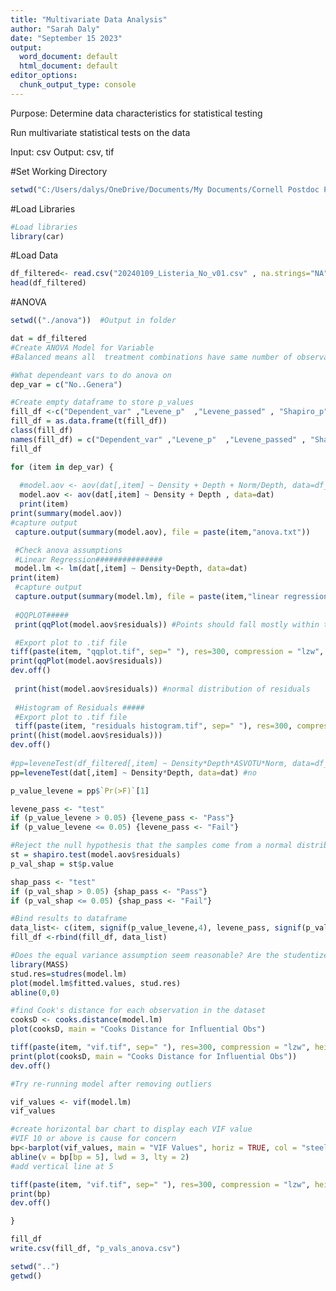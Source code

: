 ---
title: "Multivariate Data Analysis"
author: "Sarah Daly"
date: "September 15 2023"
output:
  word_document: default
  html_document: default
editor_options:
  chunk_output_type: console
---
Purpose:  Determine data characteristics for statistical testing

Run multivariate statistical tests on the data 

Input:  csv
Output: csv, tif 

#Set Working Directory
```{r}
setwd("C:/Users/dalys/OneDrive/Documents/My Documents/Cornell Postdoc Papers/Review Paper/Manuscript/Code/Outersect Calculations")
```

#Load Libraries 
```{r}
#Load libraries 
library(car)
```

#Load Data
```{r}
df_filtered<- read.csv("20240109_Listeria_No_v01.csv" , na.strings="NA")
head(df_filtered)
```

#ANOVA
```{r}
setwd(("./anova"))  #Output in folder

dat = df_filtered
#Create ANOVA Model for Variable 
#Balanced means all  treatment combinations have same number of observations

#What dependeant vars to do anova on
dep_var = c("No..Genera")

#Create empty dataframe to store p_values
fill_df <-c("Dependent_var" ,"Levene_p"  ,"Levene_passed" , "Shapiro_p", "Shapiro_passed")
fill_df = as.data.frame(t(fill_df))
class(fill_df)
names(fill_df) = c("Dependent_var" ,"Levene_p"  ,"Levene_passed" , "Shapiro_p", "Shapiro_passed")
fill_df

for (item in dep_var) {
 
  #model.aov <- aov(dat[,item] ~ Density + Depth + Norm/Depth, data=df_filtered)
  model.aov <- aov(dat[,item] ~ Density + Depth , data=dat)
  print(item)
print(summary(model.aov))
#capture output 
 capture.output(summary(model.aov), file = paste(item,"anova.txt"))

 #Check anova assumptions 
 #Linear Regression###############
 model.lm <- lm(dat[,item] ~ Density+Depth, data=dat)
print(item)
 #capture output 
 capture.output(summary(model.lm), file = paste(item,"linear regression.txt"))
 
 #QQPLOT#####
 print(qqPlot(model.aov$residuals)) #Points should fall mostly within the bands for normal dist. of residuals

 #Export plot to .tif file 
tiff(paste(item, "qqplot.tif", sep=" "), res=300, compression = "lzw", height=9, width=15, units="in")
print(qqPlot(model.aov$residuals))
dev.off()
 
 print(hist(model.aov$residuals)) #normal distribution of residuals
 
 #Histogram of Residuals #####
 #Export plot to .tif file 
 tiff(paste(item, "residuals histogram.tif", sep=" "), res=300, compression = "lzw", height=9, width=15, units="in")
print((hist(model.aov$residuals)))
dev.off()
 
#pp=leveneTest(df_filtered[,item] ~ Density*Depth*ASVOTU*Norm, data=df_filtered) #no
pp=leveneTest(dat[,item] ~ Density*Depth, data=dat) #no

p_value_levene = pp$`Pr(>F)`[1]

levene_pass <- "test"
if (p_value_levene > 0.05) {levene_pass <- "Pass"}
if (p_value_levene <= 0.05) {levene_pass <- "Fail"}

#Reject the null hypothesis that the samples come from a normal distribution at p<5%
st = shapiro.test(model.aov$residuals)
p_val_shap = st$p.value

shap_pass <- "test"
if (p_val_shap > 0.05) {shap_pass <- "Pass"}
if (p_val_shap <= 0.05) {shap_pass <- "Fail"}

#Bind results to dataframe
data_list<- c(item, signif(p_value_levene,4), levene_pass, signif(p_val_shap,4), shap_pass)
fill_df <-rbind(fill_df, data_list)

#Does the equal variance assumption seem reasonable? Are the studentized residuals equally spread around zero? Residual = Observed value - Predicted value 
library(MASS)
stud.res=studres(model.lm)
plot(model.lm$fitted.values, stud.res)
abline(0,0)

#find Cook's distance for each observation in the dataset
cooksD <- cooks.distance(model.lm)
plot(cooksD, main = "Cooks Distance for Influential Obs")

tiff(paste(item, "vif.tif", sep=" "), res=300, compression = "lzw", height=9, width=15, units="in")
print(plot(cooksD, main = "Cooks Distance for Influential Obs"))
dev.off()

#Try re-running model after removing outliers 

vif_values <- vif(model.lm)
vif_values

#create horizontal bar chart to display each VIF value
#VIF 10 or above is cause for concern 
bp<-barplot(vif_values, main = "VIF Values", horiz = TRUE, col = "steelblue") 
abline(v = bp[bp = 5], lwd = 3, lty = 2)
#add vertical line at 5

tiff(paste(item, "vif.tif", sep=" "), res=300, compression = "lzw", height=9, width=15, units="in")
print(bp)
dev.off()

}

fill_df
write.csv(fill_df, "p_vals_anova.csv")

setwd("..")
getwd()

```





